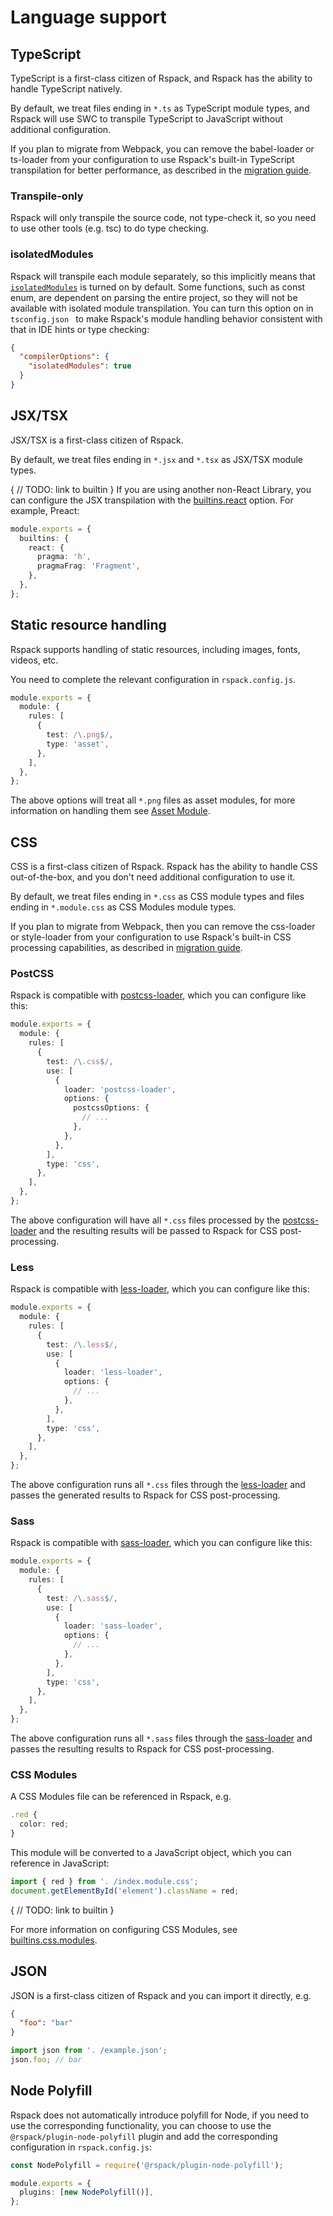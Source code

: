 # Language support

## TypeScript

TypeScript is a first-class citizen of Rspack, and Rspack has the ability to handle TypeScript natively.

By default, we treat files ending in `*.ts` as TypeScript module types, and Rspack will use SWC to transpile TypeScript to JavaScript without additional configuration.

If you plan to migrate from Webpack, you can remove the babel-loader or ts-loader from your configuration to use Rspack's built-in TypeScript transpilation for better performance, as described in the [migration guide](/guide/migrate-from-webpack#removing-babel-loader).

### Transpile-only

Rspack will only transpile the source code, not type-check it, so you need to use other tools (e.g. tsc) to do type checking.

### isolatedModules

Rspack will transpile each module separately, so this implicitly means that [`isolatedModules`](https://www.typescriptlang.org/tsconfig#isolatedModules) is turned on by default.
Some functions, such as const enum, are dependent on parsing the entire project, so they will not be available with isolated module transpilation. You can turn this option on in `tsconfig.json ` to make Rspack's module handling behavior consistent with that in IDE hints or type checking:

```json title="tsconfig.json"
{
  "compilerOptions": {
    "isolatedModules": true
  }
}
```

## JSX/TSX

JSX/TSX is a first-class citizen of Rspack.

By default, we treat files ending in `*.jsx` and `*.tsx` as JSX/TSX module types.

{
// TODO: link to builtin
}
If you are using another non-React Library, you can configure the JSX transpilation with the [builtins.react]() option. For example, Preact:

```ts title="rspack.config.js"
module.exports = {
  builtins: {
    react: {
      pragma: 'h',
      pragmaFrag: 'Fragment',
    },
  },
};
```

## Static resource handling

Rspack supports handling of static resources, including images, fonts, videos, etc.

You need to complete the relevant configuration in `rspack.config.js`.

```ts title="rspack.config.js"
module.exports = {
  module: {
    rules: [
      {
        test: /\.png$/,
        type: 'asset',
      },
    ],
  },
};
```

The above options will treat all `*.png` files as asset modules, for more information on handling them see [Asset Module](/guide/asset-module).

## CSS

CSS is a first-class citizen of Rspack. Rspack has the ability to handle CSS out-of-the-box, and you don't need additional configuration to use it.

By default, we treat files ending in `*.css` as CSS module types and files ending in `*.module.css` as CSS Modules module types.

If you plan to migrate from Webpack, then you can remove the css-loader or style-loader from your configuration to use Rspack's built-in CSS processing capabilities, as described in [migration guide](/guide/migrate-from-webpack#removing-css-loader-and-style-loader-and-mini-css-extract-plugin).

### PostCSS

Rspack is compatible with [postcss-loader](https://github.com/webpack-contrib/postcss-loader), which you can configure like this:

```ts title="rspack.config.js"
module.exports = {
  module: {
    rules: [
      {
        test: /\.css$/,
        use: [
          {
            loader: 'postcss-loader',
            options: {
              postcssOptions: {
                // ...
              },
            },
          },
        ],
        type: 'css',
      },
    ],
  },
};
```

The above configuration will have all `*.css` files processed by the [postcss-loader](https://github.com/webpack-contrib/postcss-loader) and the resulting results will be passed to Rspack for CSS post-processing.

### Less

Rspack is compatible with [less-loader](https://github.com/webpack-contrib/less-loader), which you can configure like this:

```ts title="rspack.config.js"
module.exports = {
  module: {
    rules: [
      {
        test: /\.less$/,
        use: [
          {
            loader: 'less-loader',
            options: {
              // ...
            },
          },
        ],
        type: 'css',
      },
    ],
  },
};
```

The above configuration runs all `*.css` files through the [less-loader](https://github.com/webpack-contrib/less-loader) and passes the generated results to Rspack for CSS post-processing.

### Sass

Rspack is compatible with [sass-loader](https://github.com/webpack-contrib/sass-loader), which you can configure like this:

```ts title="rspack.config.js"
module.exports = {
  module: {
    rules: [
      {
        test: /\.sass$/,
        use: [
          {
            loader: 'sass-loader',
            options: {
              // ...
            },
          },
        ],
        type: 'css',
      },
    ],
  },
};
```

The above configuration runs all `*.sass` files through the [sass-loader](https://github.com/webpack-contrib/sass-loader) and passes the resulting results to Rspack for CSS post-processing.

### CSS Modules

A CSS Modules file can be referenced in Rspack, e.g.

```ts title="index.module.css"
.red {
  color: red;
}
```

This module will be converted to a JavaScript object, which you can reference in JavaScript:

```ts title="index.js"
import { red } from '. /index.module.css';
document.getElementById('element').className = red;
```

{
// TODO: link to builtin
}

For more information on configuring CSS Modules, see [builtins.css.modules]().

## JSON

JSON is a first-class citizen of Rspack and you can import it directly, e.g.

```json title="example.json"
{
  "foo": "bar"
}
```

```ts title="index.js"
import json from '. /example.json';
json.foo; // bar
```

## Node Polyfill

Rspack does not automatically introduce polyfill for Node, if you need to use the corresponding functionality, you can choose to use the `@rspack/plugin-node-polyfill` plugin and add the corresponding configuration in `rspack.config.js`:

```ts title="rspack.config.js"
const NodePolyfill = require('@rspack/plugin-node-polyfill');

module.exports = {
  plugins: [new NodePolyfill()],
};
```
